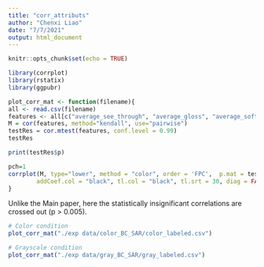 ```yaml
---
title: "corr_attributs"
author: "Chenxi Liao"
date: "7/7/2021"
output: html_document
---
```


```r
knitr::opts_chunk$set(echo = TRUE)
```

```r
library(corrplot)
library(rstatix)
library(ggpubr)
```


```r
plot_corr_mat <- function(filename){
all <- read.csv(filename)
features <- all[c("average_see_through", "average_gloss", "average_softness", "average_density", "average_glow")]
M = cor(features, method="kendall", use="pairwise") 
testRes = cor.mtest(features, conf.level = 0.99)
testRes

print(testRes$p)

pch=1
corrplot(M, type="lower", method = "color", order = 'FPC',  p.mat = testRes$p, sig.level = 0.005,  insig = "pch", pch =4,
        addCoef.col = "black", tl.col = "black", tl.srt = 30, diag = FALSE)
}

```

Unlike the Main paper, here the statistically insignificant correlations are crossed out (p > 0.005).

```r
# Color condition
plot_corr_mat("./exp data/color_BC_SAR/color_labeled.csv")

# Grayscale condition
plot_corr_mat("./exp data/gray_BC_SAR/gray_labeled.csv")
```



